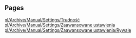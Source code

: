 
== Pages ==
[[pl/Archive/Manual/Settings/Trudność]]
[[pl/Archive/Manual/Settings/Zaawansowane ustawienia]]
[[pl/Archive/Manual/Settings/Zaawansowane ustawienia/Rywale]]
